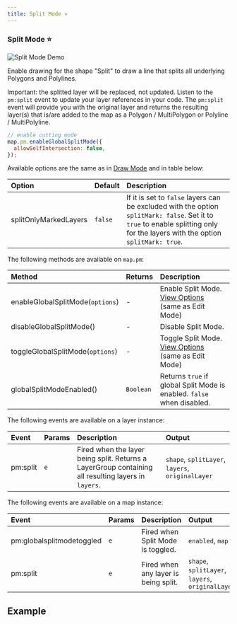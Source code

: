 ```yaml
---
title: Split Mode ⭐
---
```


### Split Mode ⭐

![Split Mode Demo](https://geoman-static.onrender.com/assets/split.gif)

Enable drawing for the shape "Split" to draw a line that splits all underlying Polygons and Polylines.

Important: the splitted layer will be replaced, not updated. Listen to the `pm:split` event to update your layer references in your code. The `pm:split` event will provide you with the original layer and returns the resulting layer(s) that is/are added to the map as a Polygon / MultiPolygon or Polyline / MultiPolyline.

```js
// enable cutting mode
map.pm.enableGlobalSplitMode({
  allowSelfIntersection: false,
});
```

Available options are the same as in [Draw Mode](#draw-mode) and in table below:

| Option                | Default | Description                                                                                                                                                                    |
| :-------------------- | :------ | :----------------------------------------------------------------------------------------------------------------------------------------------------------------------------- |
| splitOnlyMarkedLayers | `false` | If it is set to `false` layers can be excluded with the option `splitMark: false`. Set it to `true` to enable splitting only for the layers with the option `splitMark: true`. |

The following methods are available on `map.pm`:

| Method                           | Returns   | Description                                                                                    |
| :------------------------------- | :-------- | :--------------------------------------------------------------------------------------------- |
| enableGlobalSplitMode(`options`) | -         | Enable Split Mode. [View Options](/docs/leaflet/modes/edit-mode#edit-mode-options) (same as Edit Mode) |
| disableGlobalSplitMode()         | -         | Disable Split Mode.                                                                            |
| toggleGlobalSplitMode(`options`) | -         | Toggle Split Mode. [View Options](/docs/leaflet/modes/edit-mode#edit-mode-options) (same as Edit Mode) |
| globalSplitModeEnabled()         | `Boolean` | Returns `true` if global Split Mode is enabled. `false` when disabled.                         |

The following events are available on a layer instance:

| Event    | Params | Description                                                                                         | Output                                           |
| :------- | :----- | :-------------------------------------------------------------------------------------------------- | :----------------------------------------------- |
| pm:split | `e`    | Fired when the layer being split. Returns a LayerGroup containing all resulting layers in `layers`. | `shape`, `splitLayer`, `layers`, `originalLayer` |

The following events are available on a map instance:

| Event                     | Params | Description                          | Output                                           |
| :------------------------ | :----- | :----------------------------------- | :----------------------------------------------- |
| pm:globalsplitmodetoggled | `e`    | Fired when Split Mode is toggled.    | `enabled`, `map`                                 |
| pm:split                  | `e`    | Fired when any layer is being split. | `shape`, `splitLayer`, `layers`, `originalLayer` |

## Example


<Split />